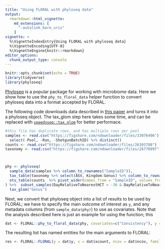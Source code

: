 ```yaml
---
title: "Using FLORAL with phyloseq data"
output:
  rmarkdown::html_vignette:
    md_extensions: [ 
      "-autolink_bare_uris" 
    ]
vignette: >
  %\VignetteIndexEntry{Using FLORAL with phyloseq data}
  %\VignetteEncoding{UTF-8}
  %\VignetteEngine{knitr::rmarkdown}
editor_options: 
  chunk_output_type: console
---
```


```r
knitr::opts_chunk$set(echo = TRUE)
library(tidyverse)
library(phyloseq)
```

[Phyloseq](http://joey711.github.io/phyloseq/) is a popular package for working with microbiome data.  Here we show how to use the `phy_to_floral_data` helper function to convert phyloseq data into a format accepted by FLORAL.


The following code downloads data described in [this paper](https://www.nature.com/articles/s41597-021-00860-8) and turns it into a phyloseq object.  The tax_glom step here takes some time, and can be replaced with [`speedyseq::tax_glom`](https://github.com/mikemc/speedyseq) for better performace.
```r
#this file has duplicate rows, and has multiple rows per pool
samples <- read.csv("https://figshare.com/ndownloader/files/33076496") %>% distinct() %>% 
  select(-Pool, -Run, -ShotgunBatchID) %>% distinct()
counts <- read.csv("https://figshare.com/ndownloader/files/26393788") 
taxonomy <- read.csv("https://figshare.com/ndownloader/files/26770997")



phy <- phyloseq(
  sample_data(samples %>% column_to_rownames("SampleID")),
  tax_table(taxonomy %>% select(ASV, Kingdom:Genus) %>% column_to_rownames("ASV") %>% as.matrix()),
  otu_table(counts  %>% pivot_wider(names_from = "SampleID", values_from = "Count", values_fill = 0) %>% column_to_rownames("ASV") %>% as.matrix(), taxa_are_rows = TRUE)
) %>%  subset_samples(DayRelativeToNearestHCT > -30 & DayRelativeToNearestHCT < 0) %>% 
  tax_glom("Genus")
```


Next, we convert that phyloseq object into a list of results to be used by FLORAL; we have to specify the main outcome of interest as `y`, and any metadata columns (from `sample_data(phy)`) to use as covariates.  Note that the analysis described here is just an example for using the function; this


```r
dat <- FLORAL::phy_to_floral_data(phy, covariates=c("Consistency"), y = "DayRelativeToNearestHCT")
```

The resulting list has named entities for the main arguments to FLORAL:

```r
res <- FLORAL::FLORAL(y = dat$y, x = dat$xcount, ncov = dat$ncov, family = "gaussian")

```